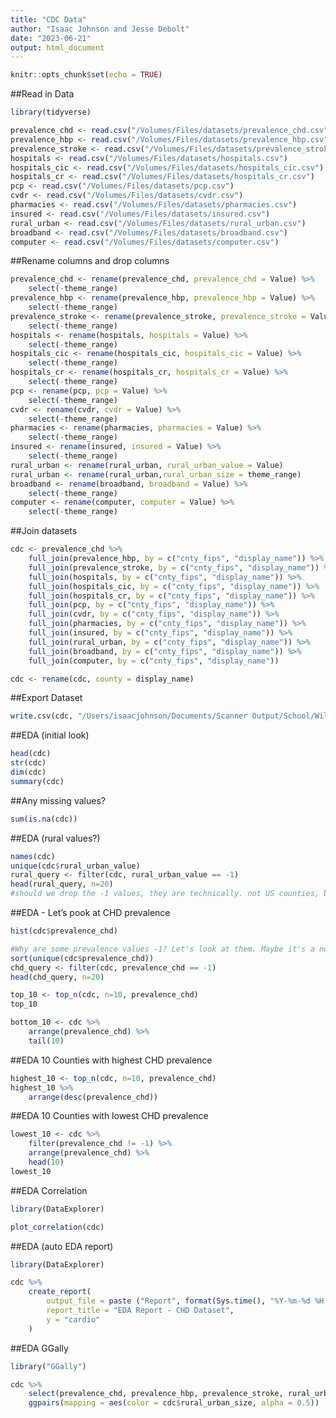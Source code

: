 ```yaml
---
title: "CDC Data"
author: "Isaac Johnson and Jesse Debolt"
date: "2023-06-21"
output: html_document
---
```


```r
knitr::opts_chunk$set(echo = TRUE)
```


##Read in Data
```r
library(tidyverse)

prevalence_chd <- read.csv("/Volumes/Files/datasets/prevalence_chd.csv")
prevalence_hbp <- read.csv("/Volumes/Files/datasets/prevalence_hbp.csv")
prevalence_stroke <- read.csv("/Volumes/Files/datasets/prevalence_stroke.csv")
hospitals <- read.csv("/Volumes/Files/datasets/hospitals.csv")
hospitals_cic <- read.csv("/Volumes/Files/datasets/hospitals_cic.csv")
hospitals_cr <- read.csv("/Volumes/Files/datasets/hospitals_cr.csv")
pcp <- read.csv("/Volumes/Files/datasets/pcp.csv")
cvdr <- read.csv("/Volumes/Files/datasets/cvdr.csv")
pharmacies <- read.csv("/Volumes/Files/datasets/pharmacies.csv")
insured <- read.csv("/Volumes/Files/datasets/insured.csv")
rural_urban <- read.csv("/Volumes/Files/datasets/rural_urban.csv")
broadband <- read.csv("/Volumes/Files/datasets/broadband.csv")
computer <- read.csv("/Volumes/Files/datasets/computer.csv")

```

##Rename columns and drop columns
```r

prevalence_chd <- rename(prevalence_chd, prevalence_chd = Value) %>%
    select(-theme_range)
prevalence_hbp <- rename(prevalence_hbp, prevalence_hbp = Value) %>%
    select(-theme_range)
prevalence_stroke <- rename(prevalence_stroke, prevalence_stroke = Value) %>%
    select(-theme_range)
hospitals <- rename(hospitals, hospitals = Value) %>%
    select(-theme_range)
hospitals_cic <- rename(hospitals_cic, hospitals_cic = Value) %>%
    select(-theme_range)
hospitals_cr <- rename(hospitals_cr, hospitals_cr = Value) %>%
    select(-theme_range)
pcp <- rename(pcp, pcp = Value) %>%
    select(-theme_range)
cvdr <- rename(cvdr, cvdr = Value) %>%
    select(-theme_range)
pharmacies <- rename(pharmacies, pharmacies = Value) %>%
    select(-theme_range)
insured <- rename(insured, insured = Value) %>%
    select(-theme_range)
rural_urban <- rename(rural_urban, rural_urban_value = Value)
rural_urban <- rename(rural_urban,rural_urban_size = theme_range)
broadband <- rename(broadband, broadband = Value) %>%
    select(-theme_range)
computer <- rename(computer, computer = Value) %>%
    select(-theme_range)

```


##Join datasets
```r

cdc <- prevalence_chd %>%
    full_join(prevalence_hbp, by = c("cnty_fips", "display_name")) %>%
    full_join(prevalence_stroke, by = c("cnty_fips", "display_name")) %>%
    full_join(hospitals, by = c("cnty_fips", "display_name")) %>%
    full_join(hospitals_cic, by = c("cnty_fips", "display_name")) %>%
    full_join(hospitals_cr, by = c("cnty_fips", "display_name")) %>%
    full_join(pcp, by = c("cnty_fips", "display_name")) %>%
    full_join(cvdr, by = c("cnty_fips", "display_name")) %>%
    full_join(pharmacies, by = c("cnty_fips", "display_name")) %>%
    full_join(insured, by = c("cnty_fips", "display_name")) %>%
    full_join(rural_urban, by = c("cnty_fips", "display_name")) %>%
    full_join(broadband, by = c("cnty_fips", "display_name")) %>%
    full_join(computer, by = c("cnty_fips", "display_name"))

cdc <- rename(cdc, county = display_name)

```

##Export Dataset
```r

write.csv(cdc, "/Users/isaacjohnson/Documents/Scanner Output/School/Willamette/Capstone/Capstone Project/cdc.csv")
```

##EDA (initial look)
```r
head(cdc)
str(cdc)
dim(cdc)
summary(cdc)
```
##Any missing values?
```r
sum(is.na(cdc))
```


##EDA (rural values?)
```r

names(cdc)
unique(cdc$rural_urban_value)
rural_query <- filter(cdc, rural_urban_value == -1)
head(rural_query, n=20)
#should we drop the -1 values, they are technically. not US counties, but territories of US etc...VERIFY
```
##EDA - Let's pook at CHD prevalence
```r
hist(cdc$prevalence_chd)

#Why are some prevalence values -1? Let's look at them. Maybe it's a non-reporting issue?
sort(unique(cdc$prevalence_chd))
chd_query <- filter(cdc, prevalence_chd == -1)
head(chd_query, n=20)

top_10 <- top_n(cdc, n=10, prevalence_chd)
top_10

bottom_10 <- cdc %>%
    arrange(prevalence_chd) %>%
    tail(10)

```

##EDA 10 Counties with highest CHD prevalence
```r

highest_10 <- top_n(cdc, n=10, prevalence_chd)
highest_10 %>%
    arrange(desc(prevalence_chd))

```
##EDA 10 Counties with lowest CHD prevalence
```r

lowest_10 <- cdc %>%
    filter(prevalence_chd != -1) %>%
    arrange(prevalence_chd) %>%
    head(10)
lowest_10

```

##EDA Correlation
```r
library(DataExplorer)

plot_correlation(cdc)
```


##EDA (auto EDA report)
```r

library(DataExplorer)

cdc %>%
    create_report(
        output_file = paste ("Report", format(Sys.time(), "%Y-%m-%d %H:%M:%S %Z"), sep=" - "),
        report_title = "EDA Report - CHD Dataset",
        y = "cardio"
    )

```

##EDA GGally
```r

library("GGally")

cdc %>%
    select(prevalence_chd, prevalence_hbp, prevalence_stroke, rural_urban_value) %>%
    ggpairs(mapping = aes(color = cdc$rural_urban_size, alpha = 0.5))

```



